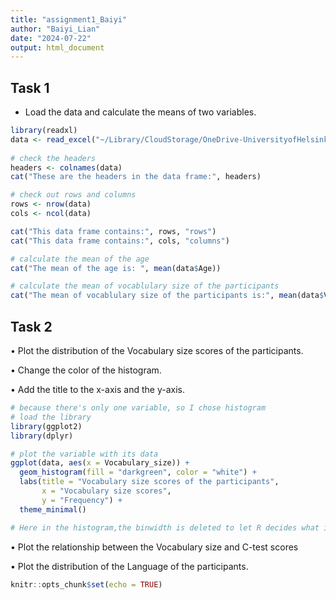 ```yaml
---
title: "assignment1_Baiyi"
author: "Baiyi_Lian"
date: "2024-07-22"
output: html_document
---
```


## Task 1

-   Load the data and calculate the means of two variables.

```r
library(readxl)
data <- read_excel("~/Library/CloudStorage/OneDrive-UniversityofHelsinki/internship_projects_summerschool/Salo Summer School/source_data/hand_on_assign/day1_0722/dataset.questionnaire.xlsx")
 
# check the headers
headers <- colnames(data)
cat("These are the headers in the data frame:", headers)

# check out rows and columns
rows <- nrow(data)
cols <- ncol(data)

cat("This data frame contains:", rows, "rows")
cat("This data frame contains:", cols, "columns")

# calculate the mean of the age
cat("The mean of the age is: ", mean(data$Age))

# calculate the mean of vocablulary size of the participants
cat("The mean of vocablulary size of the participants is:", mean(data$Vocabulary_size))
```

## Task 2

• Plot the distribution of the Vocabulary size scores of the participants.

• Change the color of the histogram.

• Add the title to the x-axis and the y-axis.

```r
# because there's only one variable, so I chose histogram
# load the library
library(ggplot2)
library(dplyr)

# plot the variable with its data
ggplot(data, aes(x = Vocabulary_size)) +
  geom_histogram(fill = "darkgreen", color = "white") +
  labs(title = "Vocabulary size scores of the participants",
       x = "Vocabulary size scores",
       y = "Frequency") +
  theme_minimal()

# Here in the histogram,the binwidth is deleted to let R decides what is the best bin size. You could also manipulate with different bin sizes to see the outcome.
```

• Plot the relationship between the Vocabulary size and C-test scores

• Plot the distribution of the Language of the participants.

```r
knitr::opts_chunk$set(echo = TRUE)
```
